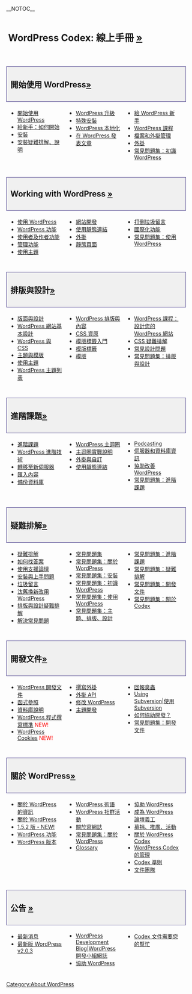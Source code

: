 __NOTOC__
{{Stub}} 
<div style="width:95%">
<!--Welcome-->
<div style="font-size:180%; text-decoration:none; font-weight:bold; padding: 10px 5px; margin: 0px 0px 5px">WordPress Codex: 線上手冊 [[About WordPress|&raquo;]]
</div>
<div style="clear:both; height:10px">
</div>
<!--GETTING STARTED SECTION--><div style="font-size:150%; text-decoration:none; font-weight:bold; padding: 10px; margin: 10px 0px 5px; background-color: #f0f0f0; border: 1px solid darkslateblue">開始使用 WordPress[[Getting Started with WordPress|&raquo;]]
</div>
<div style="width: 30%; margin:0px 6px; float:left">
* [[Getting Started with WordPress|開始使用 WordPress]]
* [[tc:New To WordPress - Where to Start|給新手：如何開始]]
* [[Getting_Started_with_WordPress#Installation|安裝]]
* [[Getting_Started_with_WordPress#Installation_Troubleshooting_and_Help|安裝疑難排解、說明]]
</div>
<div style="width: 30%; margin:0px 6px; float:left; display: inline">
* [[Upgrading WordPress|WordPress 升級]]
* [[Getting_Started_with_WordPress#Special_Installations|特殊安裝]]
* [[WordPress Localization|WordPress 本地化]]
* [[Getting_Started_with_WordPress#Posting_in_WordPress|在 WordPress 發表文章]]
</div>
<div style="width: 30%; margin:0px 6px; float:left; display: inline">
* [[Getting_Started_with_WordPress#WordPress_for_Beginners|給 WordPress 新手]]
* [[WordPress Lessons|WordPress 課程]]
* [[Getting_Started_with_WordPress#File_and_Plugin_Management|檔案和外掛管理]]
* [[Plugins|外掛]]
* [[FAQ New To WordPress|常見問題集：初識 WordPress]]
</div>
<div style="clear:both; height:10px">
</div>

<!--WORKING WITH WORDPRESS SECTION-->
<div style="font-size:150%; text-decoration:none; font-weight:bold; padding: 10px; margin: 20px 0px 5px; background-color: #f0f0f0; border: 1px solid darkslateblue">Working with WordPress [[使用 WordPress|&raquo;]]
</div>
<div style="width: 30%; margin:0px 6px; float:left">
* [[Working with WordPress|使用 WordPress]]
* [[Working_with_WordPress#WordPress_Features|WordPress 功能]]
* [[Working_with_WordPress#User_and_Author_Features|使用者及作者功能]]
* [[Working_with_WordPress#Administration_Features|管理功能]]
* [[Using Themes|使用主題]]
</div>
<div style="width: 30%; margin:0px 6px; float:left; display: inline">
* [[Working_with_WordPress#Site_Development|網站開發]]
* [[Using Permalinks|使用靜態連結]]
* [[Plugins|外掛]]
* [[Pages|靜態頁面]]
</div>
<div style="width: 30%; margin:0px 6px; float:left; display: inline">
* [[Working_with_WordPress#Fighting_Comment_Spam|打倒垃圾留言]]
* [[Working_with_WordPress#International_Features|國際化功能]]
* [[FAQ Working with WordPress|常見問題集：使用 WordPress]]
</div>
<div style="clear:both; height:10px">
</div>

<!--BLOG DESIGN AND LAYOUT-->
<div style="font-size:150%; text-decoration:none; font-weight:bold; padding: 10px; margin: 20px 0px 5px; background-color: #f0f0f0; border: 1px solid darkslateblue">排版與設計[[Blog Design and Layout|&raquo;]]
</div>
<div style="width: 30%; margin:0px 6px; float:left">
* [[Blog Design and Layout|版面與設計]]
* [[Blog_Design_and_Layout#Basics_of_WordPress_Site_Design|WordPress 網站基本設計]]
* [[Blog_Design_and_Layout#WordPress_and_CSS|WordPress 與 CSS]]
* [[Blog_Design_and_Layout#Themes_and_Templates|主題與模版]]
* [[Using Themes|使用主題]]
* [[Using_Themes/Theme_List|WordPress 主題列表]]
</div>
<div style="width: 30%; margin:0px 6px; float:left; display: inline">
* [[Blog_Design_and_Layout#WordPress_Layout_and_Content|WordPress 排版與內容]]
* [[CSS#CSS_Resources|CSS 資原]]
* [[Stepping Into Template Tags|模版標籤入門]]
* [[Template Tags|模版標籤]]
* [[Templates|模版]]
</div>
<div style="width: 30%; margin:0px 6px; float:left; display: inline">
* [[WordPress_Lessons#Designing_Your_WordPress_Site|WordPress 課程：設計您的 WordPress 網站]]
* [[Blog_Design_and_Layout#CSS_Troubleshooting|CSS 疑難排解]]
* [[Blog_Design_and_Layout#Frequently_Requested_Design_Help|常見設計問題]]
* [[FAQ Layout and Design|常見問題集：排版與設計]]
</div>
<div style="clear:both; height:10px">
</div>

<!--ADVANCED TOPICS-->
<div style="font-size:150%; text-decoration:none; font-weight:bold; padding: 10px; margin: 20px 0px 5px; background-color: #f0f0f0; border: 1px solid darkslateblue"> 進階課題[[Advanced Topics|&raquo;]]
</div>
<div style="width: 30%; margin:0px 6px; float:left">
* [[Advanced Topics|進階課題]]
* [[Advanced_Topics#WordPress_Advanced_Techniques|WordPress 進階技術]]
* [[Moving to a New Server|轉移至新伺服器]]
* [[Importing Content|匯入內容]]
* [[Backing Up Your Database|備份資料庫]]
</div>
<div style="width: 30%; margin:0px 6px; float:left; display: inline">
* [[The_Loop|WordPress 主迴圈]]
* [[The Loop in Action|主迴圈實戰說明]]
* [[Advanced_Topics#WordPress_Plugins_and_Customization|外掛與自訂]]
* [[Using Permalinks|使用靜態連結]]
</div>
<div style="width: 30%; margin:0px 6px; float:left; display: inline">
* [[Podcasting]]
* [[Advanced_Topics#Server_and_Database_Information|伺服器和資料庫資訊]]
* [[Advanced_Topics#Help_Improve_WordPress|協助改善 WordPress]]
* [[FAQ Advanced Topics|常見問題集：進階課題]]
</div>
<div style="clear:both; height:10px">
</div>

<!--TROUBLESHOOTING-->
<div style="font-size:150%; text-decoration:none; font-weight:bold; padding: 10px; margin: 20px 0px 5px; background-color: #f0f0f0; border: 1px solid darkslateblue">疑難排解[[Troubleshooting|&raquo;]]
</div>
<div style="width: 30%; margin:0px 6px; float:left">
* [[Troubleshooting|疑難排解]]
* [[Troubleshooting#Finding_Answers|如何找答案]]
* [[Using the Support Forums|使用支援論壇]]
* [[Troubleshooting#Installation_and_Getting_Started_Problems|安裝與上手問題]]
* [[Troubleshooting#Comment_Spam|垃圾留言]]
* [[Troubleshooting#Moving_from_Another_Source|汰舊換新改用 WordPress]]
* [[Troubleshooting#Design_and_Layout_Troubleshooting|排版與設計疑難排解]]
* [[Troubleshooting#Solving_Common_Problems|解決常見問題]]
</div>
<div style="width: 30%; margin:0px 6px; float:left; display: inline">
* [[FAQ|常見問題集]]
* [[FAQ About WordPress|常見問題集：關於 WordPress]]
* [[FAQ Installation|常見問題集：安裝]]  
* [[FAQ New To WordPress|常見問題集：初識 WordPress]] 
* [[FAQ Working with WordPress|常見問題集：使用 WordPress]]
* [[FAQ Layout and Design|常見問題集：主題、排版、設計]] 
</div>
<div style="width: 30%; margin:0px 6px; float:left; display: inline">
* [[FAQ Advanced Topics|常見問題集：進階課題]]
* [[FAQ Troubleshooting|常見問題集：疑難排解]]
* [[FAQ Developer Documentation|常見問題集：開發文件]]
* [[FAQ Codex|常見問題集：關於 Codex]]
</div>
<div style="clear:both; height:10px">
</div>

<!--DEVELOPER DOCUMENTATION-->
<div style="font-size:150%; text-decoration:none; font-weight:bold; padding: 10px; margin: 20px 0px 5px; background-color: #f0f0f0; border: 1px solid darkslateblue">開發文件[[Developer Documentation|&raquo;]]
</div>
<div style="width: 30%; margin:0px 6px; float:left">
* [[Developer Documentation|WordPress 開發文件]]
* [[Function Reference|函式參照]]
* [[Database Description|資料庫說明]]
* [[WordPress Coding Standards|WordPress 程式撰寫標準]] <span style="color:red">NEW!</span>
* [[WordPress Cookies]] <span style="color:red">NEW!</span>
</div>
<div style="width: 30%; margin:0px 6px; float:left; display: inline">
* [[Writing a Plugin|撰寫外掛]]
* [[Plugin API|外掛 API]]
* [[Hacking WordPress|修改 WordPress]]
* [[Theme Development|主題開發]]
</div>
<div style="width: 30%; margin:0px 6px; float:left; display: inline">
* [[Submitting Bugs|回報臭蟲]]
* [http://wordpress.org/download/svn/ Using Subversion|使用 Subversion]
* [[Contributing_to_WordPress#Development_and_Testing|如何協助開發？]]
* [[FAQ Developer Documentation|常見問題集：開發文件]] 
</div>
<div style="clear:both; height:10px">
</div>

<!--ABOUT WORDPRESS-->
<div style="font-size:150%; text-decoration:none; font-weight:bold; padding: 10px; margin: 20px 0px 5px; background-color: #f0f0f0; border: 1px solid darkslateblue">關於 WordPress[[About WordPress|&raquo;]]
</div>
<div style="width: 30%; margin:0px 6px; float:left">
* [[About WordPress|關於 WordPress 的資訊]]
* [[WordPress|關於 WordPress]]
* [[Version 1.5.2|1.5.2 版 - NEW!]]
* [[WordPress Features|WordPress 功能]]
* [[About WordPress#WordPress_Versions|WordPress 版本]]
</div>
<div style="width: 30%; margin:0px 6px; float:left; display: inline">
* [[WordPress Semantics|WordPress 術語]]
* [[Current_events|WordPress 社群活動]]
* [[About WordPress#About_Blogging|關於寫網誌]]
* [[FAQ About WordPress|常見問題集：關於 WordPress]]
* [[Glossary]]
</div>
<div style="width: 30%; margin:0px 6px; float:left; display: inline">
* [[Contributing to WordPress|協助 WordPress]]
* [[Support_Forum_Volunteers|成為 WordPress 論壇義工]]
* [[Fundraising and Promotions|募捐、推廣、活動]]
* [[Codex:About|關於 WordPress Codex]]
* [[About WordPress#Codex_Administration|WordPress Codex 的管理]]
* [[Codex:Guidelines|Codex 準則]]
* [[Documentation team|文件團隊]]
</div>
<div style="clear:both; height:10px">
</div>

<!--ANNOUNCEMENTS-->
<div style="font-size:150%; text-decoration:none; font-weight:bold; padding: 10px; margin: 20px 0px 5px; background-color: #f0f0f0; border: 1px solid darkslateblue">公告 [[Current events|&raquo;]]
</div>
<div style="width: 30%; margin:0px 6px; float:left">
* [[Current events|最新消息]]
* [[Version_2.0.3|最新版 WordPress v2.0.3]]
</div>
<div style="width: 30%; margin:0px 6px; float:left; display: inline">
* [http://wordpress.org/development/ WordPress Development Blog|WordPress 開發小組網誌]
* [[Contributing to WordPress|協助 WordPress]]
</div>
<div style="width: 30%; margin:0px 6px; float:left; display: inline">
* [[Codex:Contributing|Codex 文件需要您的幫忙]]
</div>
<div style="clear:both; height:10px">
</div>

</div> <!--end entire page style-->

[[Category:About WordPress]]